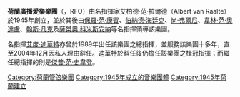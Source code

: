'''荷蘭廣播愛樂樂團'''（{{lang-nl|Radio Filharmonisch Orkest}}，RFO）由名指揮家艾柏德·范·拉爾德（Albert van Raalte）於1945年創立，並於其後由[[保羅·范·康賓|保羅·范·康賓]]、[[伯納德·海廷克|伯納德·海廷克]]、[[尚·弗爾尼|尚·弗爾尼]]、[[韋林·范·奧達盧|韋林·范·奧達盧]]、[[翰斯·凡克|翰斯·凡克]]及[[薩桀奧·科米斯安納|薩桀奧·科米斯安納]]等名指揮領導該樂團。

名指揮[[艾度·迪華特|艾度·迪華特]]亦曾於1989年出任該樂團之總指揮，並服務該樂團十多年，直至2004年12月因私人理由辭任。迪華特於辭任後仍擔任該樂團之桂冠指揮；而繼任總指揮的則是[[傑普·范·史韋登|傑普·范·史韋登]]。

{{Authority control}}

[[Category:荷蘭管弦樂團|Category:荷蘭管弦樂團]]
[[Category:1945年成立的音樂團體|Category:1945年成立的音樂團體]]
[[Category:1945年荷蘭建立|Category:1945年荷蘭建立]]